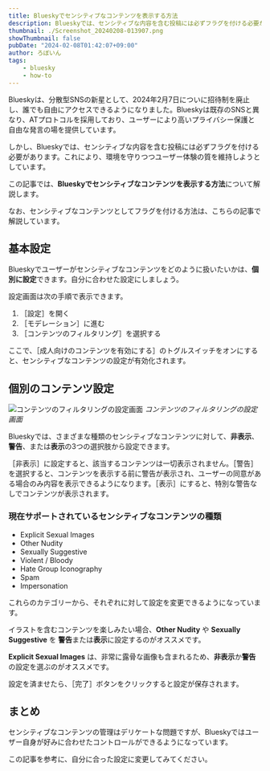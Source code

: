 ```yaml
---
title: Blueskyでセンシティブなコンテンツを表示する方法
description: Blueskyでは、センシティブな内容を含む投稿には必ずフラグを付ける必要があります。これにより、環境を守りつつユーザー体験の質を維持しようとしています。この記事では、Blueskyでセンシティブなコンテンツを表示する方法について解説します。
thumbnail: ./Screenshot_20240208-013907.png
showThumbnail: false
pubDate: "2024-02-08T01:42:07+09:00"
author: ろぼいん
tags:
    - bluesky
    - how-to
---
```



Blueskyは、分散型SNSの新星として、2024年2月7日についに招待制を廃止し、誰でも自由にアクセスできるようになりました。Blueskyは既存のSNSと異なり、ATプロトコルを採用しており、ユーザーにより高いプライバシー保護と自由な発言の場を提供しています。

しかし、Blueskyでは、センシティブな内容を含む投稿には必ずフラグを付ける必要があります。これにより、環境を守りつつユーザー体験の質を維持しようとしています。

この記事では、**Blueskyでセンシティブなコンテンツを表示する方法**について解説します。

なお、センシティブなコンテンツとしてフラグを付ける方法は、こちらの記事で解説しています。

<ArticleCard link="/article/2024/02/07/how-to-flag-your-post-as-sensitive-on-bluesky/" />

## 基本設定

Blueskyでユーザーがセンシティブなコンテンツをどのように扱いたいかは、**個別に設定**できます。自分に合わせた設定にしましょう。

設定画面は次の手順で表示できます。

1. ［設定］を開く
2. ［モデレーション］に進む
3. ［コンテンツのフィルタリング］を選択する

ここで、［成人向けのコンテンツを有効にする］のトグルスイッチをオンにすると、センシティブなコンテンツの設定が有効化されます。

## 個別のコンテンツ設定

![コンテンツのフィルタリングの設定画面](./Screenshot_20240208-013907.png)
*コンテンツのフィルタリングの設定画面*

Blueskyでは、さまざまな種類のセンシティブなコンテンツに対して、**非表示**、**警告**、または**表示**の3つの選択肢から設定できます。

［非表示］に設定すると、該当するコンテンツは一切表示されません。［警告］を選択すると、コンテンツを表示する前に警告が表示され、ユーザーの同意がある場合のみ内容を表示できるようになります。［表示］にすると、特別な警告なしでコンテンツが表示されます。

### 現在サポートされているセンシティブなコンテンツの種類

- Explicit Sexual Images
- Other Nudity
- Sexually Suggestive
- Violent / Bloody
- Hate Group Iconography
- Spam
- Impersonation

これらのカテゴリーから、それぞれに対して設定を変更できるようになっています。

イラストを含むコンテンツを楽しみたい場合、**Other Nudity** や **Sexually Suggestive** を **警告**または**表示**に設定するのがオススメです。

**Explicit Sexual Images** は、非常に露骨な画像も含まれるため、**非表示**か**警告**の設定を選ぶのがオススメです。

設定を済ませたら、［完了］ボタンをクリックすると設定が保存されます。

## まとめ

センシティブなコンテンツの管理はデリケートな問題ですが、Blueskyではユーザー自身が好みに合わせたコントロールができるようになっています。

この記事を参考に、自分に合った設定に変更してみてください。
